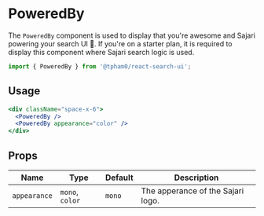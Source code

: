 
<SEO
  title="PoweredBy"
  scope={scopes.components}
  description="The PoweredBy component is used to display that you're awesome and Sajari powering your search UI 💪"
/>

# PoweredBy

The `PoweredBy` component is used to display that you're awesome and Sajari powering your search UI 💪. If you're on a starter plan, it is required to display this component where Sajari search logic is used.

```js
import { PoweredBy } from '@tpham0/react-search-ui';
```

## Usage

```jsx
<div className="space-x-6">
  <PoweredBy />
  <PoweredBy appearance="color" />
</div>
```

## Props

| Name         | Type            | Default | Description                       |
| ------------ | --------------- | ------- | --------------------------------- |
| `appearance` | `mono`, `color` | `mono`  | The apperance of the Sajari logo. |
